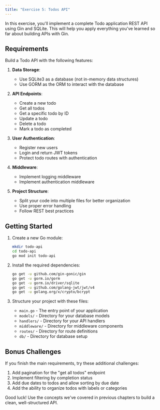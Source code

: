 ```yaml
---
title: "Exercise 5: Todos API"
---
```


In this exercise, you'll implement a complete Todo application REST API using Gin and SQLite. This will help you apply everything you've learned so far about building APIs with Gin.

## Requirements

Build a Todo API with the following features:

1. **Data Storage**: 
   - Use SQLite3 as a database (not in-memory data structures)
   - Use GORM as the ORM to interact with the database

2. **API Endpoints**:
   - Create a new todo
   - Get all todos
   - Get a specific todo by ID
   - Update a todo
   - Delete a todo
   - Mark a todo as completed

3. **User Authentication**:
   - Register new users
   - Login and return JWT tokens
   - Protect todo routes with authentication

4. **Middleware**:
   - Implement logging middleware
   - Implement authentication middleware

5. **Project Structure**:
   - Split your code into multiple files for better organization
   - Use proper error handling
   - Follow REST best practices

## Getting Started

1. Create a new Go module:
   ```bash
   mkdir todo-api
   cd todo-api
   go mod init todo-api
   ```

2. Install the required dependencies:
   ```bash
   go get -u github.com/gin-gonic/gin
   go get -u gorm.io/gorm
   go get -u gorm.io/driver/sqlite
   go get -u github.com/golang-jwt/jwt/v4
   go get -u golang.org/x/crypto/bcrypt
   ```

3. Structure your project with these files:
   - `main.go` - The entry point of your application
   - `models/` - Directory for your database models
   - `handlers/` - Directory for your API handlers
   - `middleware/` - Directory for middleware components
   - `routes/` - Directory for route definitions
   - `db/` - Directory for database setup

## Bonus Challenges

If you finish the main requirements, try these additional challenges:

1. Add pagination for the "get all todos" endpoint
2. Implement filtering by completion status
3. Add due dates to todos and allow sorting by due date
4. Add the ability to organize todos with labels or categories

Good luck! Use the concepts we've covered in previous chapters to build a clean, well-structured API.